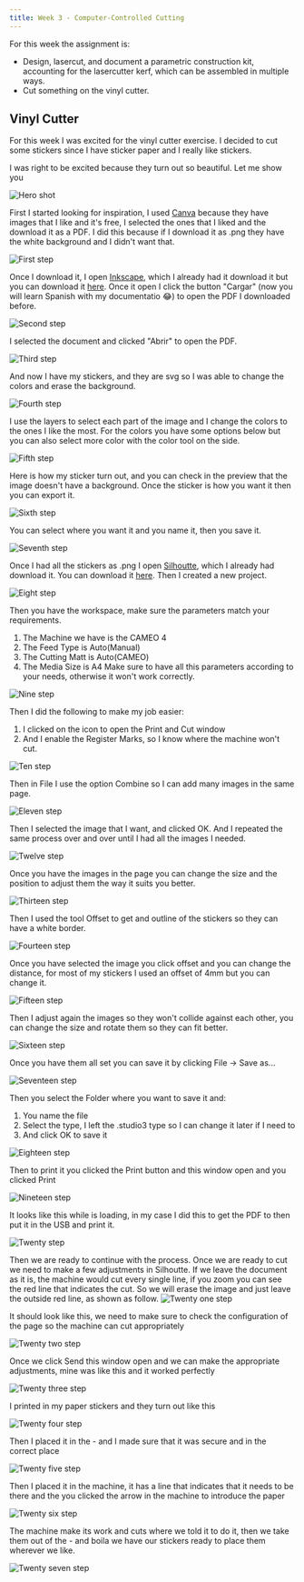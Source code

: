 ```yaml
---
title: Week 3 - Computer-Controlled Cutting
---
```


For this week the assignment is:
- Design, lasercut, and document a parametric construction kit, accounting for the lasercutter kerf, which can be assembled in multiple ways.
- Cut something on the vinyl cutter.

## Vinyl Cutter

For this week I was excited for the vinyl cutter exercise. I decided to cut some stickers since I have sticker paper and I really like stickers. 

I was right to be excited because they turn out so beautiful. Let me show you 

![Hero shot](./week-03/vinyl_27.jpeg)

First I started looking for inspiration, I used [Canva](https://www.canva.com/) because they have images that I like and it's free, I selected the ones that I liked and the download it as a PDF. I did this because if I download it as .png they have the white background and I didn't want that. 

![First step](./week-03/vinyl_1.png)

Once I download it, I open [Inkscape](https://inkscape.org/), which I already had it download it but you can download it [here](https://inkscape.org/release/inkscape-1.4/windows/64-bit/msi/?redirected=1). Once it open I click the button "Cargar" (now you will learn Spanish with my documentatio 😂) to open the PDF I downloaded before. 

![Second step](./week-03/vinyl_2.png)

I selected the document and clicked "Abrir" to open the PDF.

![Third step](./week-03/vinyl_3.png)

And now I have my stickers, and they are svg so I was able to change the colors and erase the background. 

![Fourth step](./week-03/vinyl_4.png)

I use the layers to select each part of the image and I change the colors to the ones I like the most. For the colors you have some options below but you can also select more color with the color tool on the side.

![Fifth step](./week-03/vinyl_5.png)

Here is how my sticker turn out, and you can check in the preview that the image doesn't have a background. Once the sticker is how you want it then you can export it.

![Sixth step](./week-03/vinyl_6.png)

You can select where you want it and you name it, then you save it. 

![Seventh step](./week-03/vinyl_7.png)

Once I had all the stickers as .png I open [Silhoutte](https://www.silhouetteamerica.com/), which I already had download it. You can download it [here](https://www.silhouetteamerica.com/silhouette-studio?srsltid=AfmBOorW7EzhUzA-Px_khs8qIpe_ZhGWpYqfkaz6T0KpNpzsLsZVMeRp). Then I created a new project.

![Eight step](./week-03/vinyl_8.png)

Then you have the workspace, make sure the parameters match your requirements. 
1. The Machine we have is the CAMEO 4
2. The Feed Type is Auto(Manual)
3. The Cutting Matt is Auto(CAMEO)
4. The Media Size is A4
Make sure to have all this parameters according to your needs, otherwise it won't work correctly.

![Nine step](./week-03/vinyl_9.png)

Then I did the following to make my job easier:
1. I clicked on the icon to open the Print and Cut window
2. And I enable the Register Marks, so I know where the machine won't cut. 

![Ten step](./week-03/vinyl_10.png)

Then in File I use the option Combine so I can add many images in the same page. 

![Eleven step](./week-03/vinyl_11.png)

Then I selected the image that I want, and clicked OK. And I repeated the same process over and over until I had all the images I needed.

![Twelve step](./week-03/vinyl_12.png)

Once you have the images in the page you can change the size and the position to adjust them the way it suits you better.

![Thirteen step](./week-03/vinyl_13.png)

Then I used the tool Offset to get and outline of the stickers so they can have a white border. 

![Fourteen step](./week-03/vinyl_14.png)

Once you have selected the image you click offset and you can change the distance, for most of my stickers I used an offset of 4mm but you can change it.

![Fifteen step](./week-03/vinyl_15.png)

Then I adjust again the images so they won't collide against each other, you can change the size and rotate them so they can fit better. 

![Sixteen step](./week-03/vinyl_16.png)

Once you have them all set you can save it by clicking File -> Save as...

![Seventeen step](./week-03/vinyl_17.png)

Then you select the Folder where you want to save it and:
1. You name the file
2. Select the type, I left the .studio3 type so I can change it later if I need to
3. And click OK to save it

![Eighteen step](./week-03/vinyl_18.png)

Then to print it you clicked the Print button and this window open and you clicked Print

![Nineteen step](./week-03/vinyl_19.png)

It looks like this while is loading, in my case I did this to get the PDF to then put it in the USB and print it.

![Twenty step](./week-03/vinyl_20.png)

Then we are ready to continue with the process. 
Once we are ready to cut we need to make a few adjustments in Silhoutte. If we leave the document as it is, the machine would cut every single line, if you zoom you can see the red line that indicates the cut. So we will erase the image and just leave the outside red line, as shown as follow. 
![Twenty one step](./week-03/vinyl_21.png)

It should look like this, we need to make sure to check the configuration of the page so the machine can cut appropriately

![Twenty two step](./week-03/vinyl_22.png)

Once we click Send this window open and we can make the appropriate adjustments, mine was like this and it worked perfectly 

![Twenty three step](./week-03/vinyl_23.png)

I printed in my paper stickers and they turn out like this

![Twenty four step](./week-03/vinyl_24.jpeg)

Then I placed it in the - and I made sure that it was secure and in the correct place

![Twenty five step](./week-03/vinyl_25.jpeg)

Then I placed it in the machine, it has a line that indicates that it needs to be there and the you clicked the arrow in the machine to introduce the paper

![Twenty six step](./week-03/vinyl_26.jpeg)

The machine make its work and cuts where we told it to do it, then we take them out of the - and boila we have our stickers ready to place them wherever we like. 

![Twenty seven step](./week-03/vinyl_27.jpeg)
